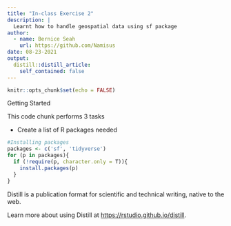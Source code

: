 ```yaml
---
title: "In-class Exercise 2"
description: |
  Learnt how to handle geospatial data using sf package
author:
  - name: Bernice Seah
    url: https://github.com/Namisus
date: 08-23-2021
output:
  distill::distill_article:
    self_contained: false
---
```



```r
knitr::opts_chunk$set(echo = FALSE)
```

Getting Started

This code chunk performs 3 tasks 

- Create a list of R packages needed

```r
#Installing packages
packages <- c('sf', 'tidyverse')
for (p in packages){
  if (!require(p, character.only = T)){
    install.packages(p)
  }
}
```

Distill is a publication format for scientific and technical writing, native to the web.

Learn more about using Distill at <https://rstudio.github.io/distill>.


